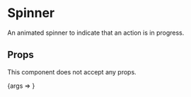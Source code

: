
<Meta title="Spinner" component={Spinner} />

# Spinner

An animated spinner to indicate that an action is in progress.

## Props

This component does not accept any props.

<Canvas>
	<Story
		args={{}}
		name="Default"
	>
		{args => <Spinner {...args} />}
	</Story>
</Canvas>
